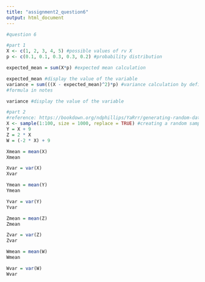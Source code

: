 ---
title: "assignment2_question6"
output: html_document
---

```{r}

#question 6 

#part 1
X <- c(1, 2, 3, 4, 5) #possible values of rv X 
p <- c(0.1, 0.1, 0.3, 0.3, 0.2) #probability distribution 

expected_mean = sum(X*p) #expected mean calculation

expected_mean #display the value of the variable 
variance = sum(((X - expected_mean)^2)*p) #variance calculation by definition, first 
#formula in notes

variance #display the value of the variable 

#part 2
#reference: https://bookdown.org/ndphillips/YaRrr/generating-random-data.html
X <- sample(1:100, size = 1000, replace = TRUE) #creating a random sample size 1000 
Y = X + 9 
Z = 2 * X
W = (-2 * X) + 9 

Xmean = mean(X)
Xmean

Xvar = var(X)
Xvar

Ymean = mean(Y)
Ymean 

Yvar = var(Y)
Yvar

Zmean = mean(Z)
Zmean

Zvar = var(Z)
Zvar

Wmean = mean(W)
Wmean

Wvar = var(W)
Wvar
```

